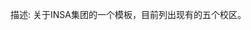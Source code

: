{{Navbox
|bodyclass=hlist

| title = [[INSA|法国国立应用科学学院 INSA]]
| name  = INSA
| state = plein
| navbar= 
| image = 
| style = width:
| list1 = 

*[[国立里昂应用科学学院|里昂INSA]] 
*[[国立雷恩应用科学学院|雷恩INSA]] 
*[[国立鲁昂应用科学学院|鲁昂INSA]] 
*[[国立图卢兹应用科学学院|图卢兹INSA]] 
*[[国立斯特拉斯堡应用科学学院|斯特拉斯堡INSA]] 
*[[国立卢瓦尔河谷应用科学学院|卢瓦尔河谷INSA]] 
*[[国立上法兰西应用科学学院|上法兰西INSA]]

}}


<noinclude>

; 描述: 关于INSA集团的一个模板，目前列出现有的五个校区。

</noinclude>